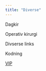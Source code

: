 ```yaml
---
title: "Diverse"
---
```


Dagkir

Operativ kirurgi

Divserse links

Kodning

[VIP](https://vip.regionh.dk)
